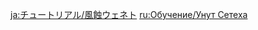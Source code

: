 {{Tutorial
|title    = Setekh Wenut
|subtitle = New Entry
|type     = Enemies
|icon     = Icon Tutorial Monster.png
|about    = Setekh Wenut
|image1   = Tutorial Setekh Wenut.png
|text1    = An apex predator deep in the desert that can use the power of Anemo to a certain extent, which allows it to leave the ground when in combat and enter a floating state. While floating, it can fire Windbite Bullets. If these bullets are not destroyed in time, they will be converted into a high-density curtain of such bullets. {{Color|help|Attacks from elements that may react with Anemo}} can destroy Windbite Bullets, which temporarily decrease the corresponding Elemental RES of the Setekh Wenut. After 2 Windbite Bullets are destroyed in succession, the Setekh Wenut will be brought down from its floating state.
|sort     = 2629
}}
<noinclude>
<!-- interwikis -->
[[ja:チュートリアル/風蝕ウェネト]]
[[ru:Обучение/Унут Сетеха]]
</noinclude>